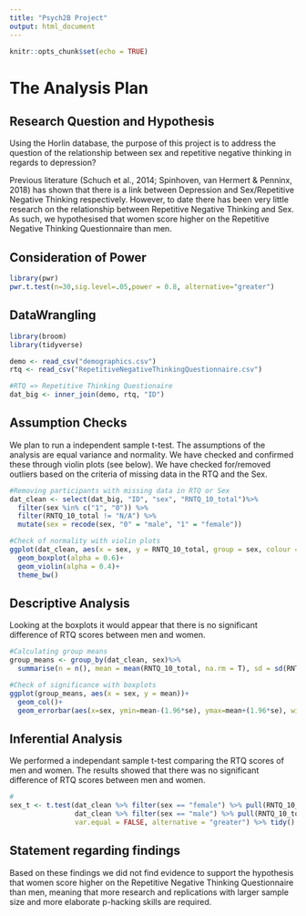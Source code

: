 ```yaml
---
title: "Psych2B Project"
output: html_document
---
```


```r
knitr::opts_chunk$set(echo = TRUE)
```
# The Analysis Plan

## Research Question and Hypothesis

Using the Horlin database, the purpose of this project is to address the question of the relationship between sex and repetitive negative thinking in regards to depression?

Previous literature (Schuch et al., 2014; Spinhoven, van Hermert & Penninx, 2018) has shown that there is a link between Depression and Sex/Repetitive Negative Thinking respectively. However, to date there has been very little research on the relationship between Repetitive Negative Thinking and Sex. As such, we hypothesised that women score higher on the Repetitive Negative Thinking Questionnaire than men.

## Consideration of Power
```r
library(pwr)
pwr.t.test(n=30,sig.level=.05,power = 0.8, alternative="greater")
```


## DataWrangling
```r
library(broom)
library(tidyverse)

demo <- read_csv("demographics.csv")
rtq <- read_csv("RepetitiveNegativeThinkingQuestionnaire.csv")

#RTQ => Repetitive Thinking Questionaire
dat_big <- inner_join(demo, rtq, "ID")
```

## Assumption Checks

We plan to run a independent sample t-test. The assumptions of the analysis are equal variance and normality. We have checked and confirmed these through violin plots (see below). We have checked for/removed outliers based on the criteria of missing data in the RTQ and the Sex.

```r
#Removing participants with missing data in RTQ or Sex
dat_clean <- select(dat_big, "ID", "sex", "RNTQ_10_total")%>%
  filter(sex %in% c("1", "0")) %>%
  filter(RNTQ_10_total != "N/A") %>%
  mutate(sex = recode(sex, "0" = "male", "1" = "female"))

#Check of normality with violin plots
ggplot(dat_clean, aes(x = sex, y = RNTQ_10_total, group = sex, colour = sex, fill = sex))+
  geom_boxplot(alpha = 0.6)+
  geom_violin(alpha = 0.4)+
  theme_bw()
```

## Descriptive Analysis

Looking at the boxplots it would appear that there is no significant difference of RTQ scores between men and women.

```r
#Calculating group means
group_means <- group_by(dat_clean, sex)%>%
  summarise(n = n(), mean = mean(RNTQ_10_total, na.rm = T), sd = sd(RNTQ_10_total, na.rm = T), se = sd/sqrt(n))

#Check of significance with boxplots
ggplot(group_means, aes(x = sex, y = mean))+
  geom_col()+
  geom_errorbar(aes(x=sex, ymin=mean-(1.96*se), ymax=mean+(1.96*se), width=0.4, colour="orange", alpha=1, size=1.5)) 
```

## Inferential Analysis

We performed a independant sample t-test comparing the RTQ scores of men and women. The results showed that there was no significant difference of RTQ scores between men and women.

```r
#
sex_t <- t.test(dat_clean %>% filter(sex == "female") %>% pull(RNTQ_10_total),
                dat_clean %>% filter(sex == "male") %>% pull(RNTQ_10_total),
                var.equal = FALSE, alternative = "greater") %>% tidy()
```

## Statement regarding findings

Based on these findings we did not find evidence to support the hypothesis that women score higher on the Repetitive Negative Thinking Questionnaire than men, meaning that more research and replications with larger sample size and more elaborate p-hacking skills are required.